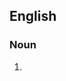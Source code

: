 {{also|microorganism|microörganism}}

==English==

===Noun===
{{en-noun}}

# {{alternative spelling of|en|microorganism}}